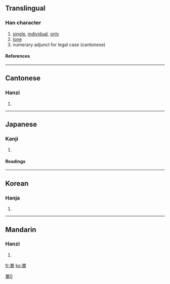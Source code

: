 {{see|单|単}}

==Translingual==
===Han character===
{{Han char|rn=30|rad=口|as=09|sn=12|four=6650<sub>6</sub>|canj=口口田十 (RRWJ)}}
# [[single]], [[individual]], [[only]]
# [[lone]]
# numerary adjunct for legal case (cantonese)
====References====
{{Han ref|kx=0200.250|dkj=03993|dj=0422.090|hdz=10654.060|uh=55AE|ud=21934|bh=B3E6|bd=46054}}
----
==Cantonese==
===Hanzi===
{{yue-hanzi|jyut=|y=daan1}}
# {{defn|Cantonese}}
----
==Japanese==
===Kanji===
{{ja-kanji|grade=|rs=口09}}
# {{defn|Japanese}} 
====Readings====
{{ja-readings|on=[[たん]] (tan)|kun=[[ひとえ]] (hitoe)}}
----
==Korean==
===Hanja===
{{ko-hanja|hangeul=[[단]], [[선]]|rv=dan, seon|mr=tan, sŏn}}
# {{defn|Korean}}
----
==Mandarin==
===Hanzi===
{{cmn-hanzi|sim=单|pin=[[dān]] ([[dan1]])|wg=tan<sup>1</sup>}}
# {{defn|Mandarin}}

[[Category:CJKV characters simplified differently in Japan and China|單0]]

[[fr:單]]
[[ko:單]]
